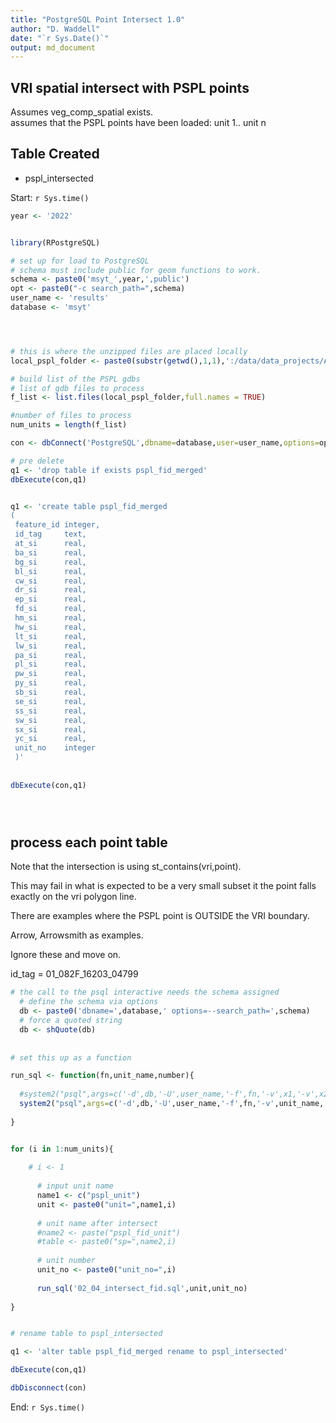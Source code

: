 ```yaml
---
title: "PostgreSQL Point Intersect 1.0"
author: "D. Waddell"
date: "`r Sys.Date()`"
output: md_document
---
```


## VRI spatial intersect with PSPL points 


Assumes veg_comp_spatial exists.  
assumes that the PSPL points have been loaded: unit 1.. unit n  

## Table Created

- pspl_intersected


Start: `r Sys.time()`

```r


year <- '2022'


library(RPostgreSQL)

# set up for load to PostgreSQL
# schema must include public for geom functions to work.
schema <- paste0('msyt_',year,',public')
opt <- paste0("-c search_path=",schema)
user_name <- 'results'
database <- 'msyt'




# this is where the unzipped files are placed locally
local_pspl_folder <- paste0(substr(getwd(),1,1),':/data/data_projects/AR2022/PSPL/gdb_data')

# build list of the PSPL gdbs
# list of gdb files to process
f_list <- list.files(local_pspl_folder,full.names = TRUE)

#number of files to process
num_units = length(f_list)


```

```r

con <- dbConnect('PostgreSQL',dbname=database,user=user_name,options=opt)

# pre delete 
q1 <- 'drop table if exists pspl_fid_merged'
dbExecute(con,q1)


q1 <- 'create table pspl_fid_merged 
(
 feature_id integer,
 id_tag     text,
 at_si      real,
 ba_si      real,
 bg_si      real,
 bl_si      real,
 cw_si      real,
 dr_si      real,
 ep_si      real,
 fd_si      real,
 hm_si      real,
 hw_si      real,
 lt_si      real,
 lw_si      real,
 pa_si      real,
 pl_si      real,
 pw_si      real,
 py_si      real,
 sb_si      real,
 se_si      real,
 ss_si      real,
 sw_si      real,
 sx_si      real,
 yc_si      real,
 unit_no    integer
 )'
 
 
dbExecute(con,q1)





```




## process each point table 

Note that the intersection is using st_contains(vri,point).  

This may fail in what is expected to be a very small subset it the point falls exactly on the vri polygon line.

There are examples where the PSPL point is OUTSIDE the VRI boundary.  

Arrow, Arrowsmith as examples.  

Ignore these and move on.  

id_tag = 01_082F_16203_04799




```r

# the call to the psql interactive needs the schema assigned
  # define the schema via options
  db <- paste0('dbname=',database,' options=--search_path=',schema)
  # force a quoted string
  db <- shQuote(db)
  
  
# set this up as a function

run_sql <- function(fn,unit_name,number){
  
  #system2("psql",args=c('-d',db,'-U',user_name,'-f',fn,'-v',x1,'-v',x2,'-v',no),stderr=TRUE)
  system2("psql",args=c('-d',db,'-U',user_name,'-f',fn,'-v',unit_name,'-v',number),stderr=TRUE)
  
}


for (i in 1:num_units){  
  
    # i <- 1
      
      # input unit name
      name1 <- c("pspl_unit")
      unit <- paste0("unit=",name1,i)
      
      # unit name after intersect
      #name2 <- paste("pspl_fid_unit")
      #table <- paste0("sp=",name2,i)
      
      # unit number
      unit_no <- paste0("unit_no=",i)
    
      run_sql('02_04_intersect_fid.sql',unit,unit_no)
      
}


# rename table to pspl_intersected

q1 <- 'alter table pspl_fid_merged rename to pspl_intersected'

dbExecute(con,q1)

dbDisconnect(con)


```


End: `r Sys.time()`


